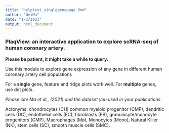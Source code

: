 ```yaml
---
title: "helptext_singlegenepage.Rmd"
author: "WeiMa"
date: "1/2/2021"
output: html_document
---
```


### **PlaqView**: an interactive application to explore scRNA-seq of human coronary artery.

**Please be patient, it might take a while to query.**

Use this module to explore gene expression of any gene in different human coronary artery cell populations

For a **single** gene, feature and ridge plots work well. For **multiple** genes, use dot plots.

*Please cite Ma et al., (2021) and the dataset you used in your publications*

Acronyms: chondrocytes (CH) common myeloid progenitor (CMP), dendritic cells (DC), endothelial cells (EC), fibroblasts (FB), granulocyte/monocyte progenitors (GMP), Macrophages (Mø), Monocytes (Mono), Natural Killer (NK), stem cells (SC), smooth muscle cells (SMC).
